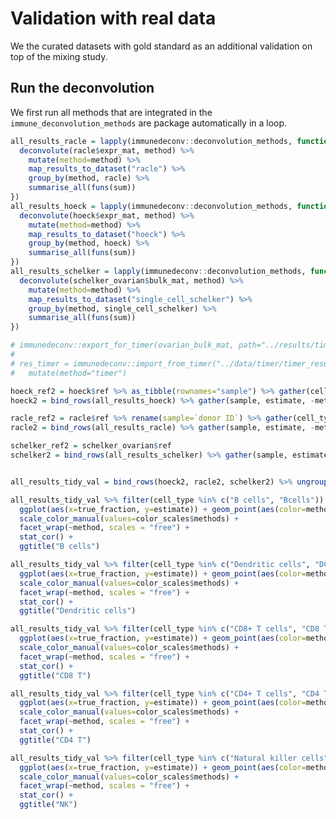 # Validation with real data
We the curated datasets with gold standard as an additional validation on top of the mixing study. 


## Run the deconvolution
We first run all methods that are integrated in the `immune_deconvolution_methods` are package automatically in a loop. 
```r
all_results_racle = lapply(immunedeconv::deconvolution_methods, function(method) {
  deconvolute(racle$expr_mat, method) %>%
    mutate(method=method) %>%
    map_results_to_dataset("racle") %>% 
    group_by(method, racle) %>%   
    summarise_all(funs(sum)) 
})
all_results_hoeck = lapply(immunedeconv::deconvolution_methods, function(method) {
  deconvolute(hoeck$expr_mat, method) %>%
    mutate(method=method) %>%
    map_results_to_dataset("hoeck") %>% 
    group_by(method, hoeck) %>%   
    summarise_all(funs(sum)) 
})
all_results_schelker = lapply(immunedeconv::deconvolution_methods, function(method) {
  deconvolute(schelker_ovarian$bulk_mat, method) %>%
    mutate(method=method) %>%
    map_results_to_dataset("single_cell_schelker") %>% 
    group_by(method, single_cell_schelker) %>%   
    summarise_all(funs(sum)) 
})
```


```r
# immunedeconv::export_for_timer(ovarian_bulk_mat, path="../results/timer_input_ovarian_bulk.tsv")
# 
# res_timer = immunedeconv::import_from_timer("../data/timer/timer_result_ovarian_bulk.csv") %>%
#   mutate(method="timer")
```

```r
hoeck_ref2 = hoeck$ref %>% as_tibble(rownames="sample") %>% gather(cell_type, true_fraction, -sample)
hoeck2 = bind_rows(all_results_hoeck) %>% gather(sample, estimate, -method, -hoeck) %>% mutate(dataset="hoeck") %>% rename(cell_type=hoeck) %>% inner_join(hoeck_ref2)

racle_ref2 = racle$ref %>% rename(sample=`donor ID`) %>% gather(cell_type, true_fraction, -sample) %>% mutate(true_fraction=true_fraction/100)
racle2 = bind_rows(all_results_racle) %>% gather(sample, estimate, -method, -racle) %>% mutate(dataset="racle") %>% rename(cell_type=racle) %>% inner_join(racle_ref2)

schelker_ref2 = schelker_ovarian$ref
schelker2 = bind_rows(all_results_schelker) %>% gather(sample, estimate, -method, -single_cell_schelker) %>% mutate(dataset="single_cell_schelker") %>% rename(cell_type=single_cell_schelker) %>% inner_join(schelker_ref2)


all_results_tidy_val = bind_rows(hoeck2, racle2, schelker2) %>% ungroup()

```


```r
all_results_tidy_val %>% filter(cell_type %in% c("B cells", "Bcells")) %>%
  ggplot(aes(x=true_fraction, y=estimate)) + geom_point(aes(color=method, shape=dataset)) + 
  scale_color_manual(values=color_scales$methods) + 
  facet_wrap(~method, scales = "free") + 
  stat_cor() + 
  ggtitle("B cells")

```


```r
all_results_tidy_val %>% filter(cell_type %in% c("Dendritic cells", "DC")) %>%
  ggplot(aes(x=true_fraction, y=estimate)) + geom_point(aes(color=method, shape=dataset)) + 
  scale_color_manual(values=color_scales$methods) + 
  facet_wrap(~method, scales = "free") + 
  stat_cor() + 
  ggtitle("Dendritic cells")

```


```r
all_results_tidy_val %>% filter(cell_type %in% c("CD8+ T cells", "CD8 T cells")) %>%
  ggplot(aes(x=true_fraction, y=estimate)) + geom_point(aes(color=method, shape=dataset)) + 
  scale_color_manual(values=color_scales$methods) + 
  facet_wrap(~method, scales = "free") + 
  stat_cor() + 
  ggtitle("CD8 T")

```

```r
all_results_tidy_val %>% filter(cell_type %in% c("CD4+ T cells", "CD4 T cells")) %>%
  ggplot(aes(x=true_fraction, y=estimate)) + geom_point(aes(color=method, shape=dataset)) + 
  scale_color_manual(values=color_scales$methods) + 
  facet_wrap(~method, scales = "free") + 
  stat_cor() + 
  ggtitle("CD4 T")

```

```r
all_results_tidy_val %>% filter(cell_type %in% c("Natural killer cells", "NK", "NK cells")) %>%
  ggplot(aes(x=true_fraction, y=estimate)) + geom_point(aes(color=method, shape=dataset)) + 
  scale_color_manual(values=color_scales$methods) + 
  facet_wrap(~method, scales = "free") + 
  stat_cor() + 
  ggtitle("NK")

```